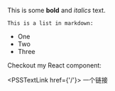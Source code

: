 
This is some **bold** and _italics_ text.

    This is a list in markdown:

- One
- Two
- Three

Checkout my React component:

<PSSTextLink href={'/'}>
    一个链接
</PSSTextLink>
